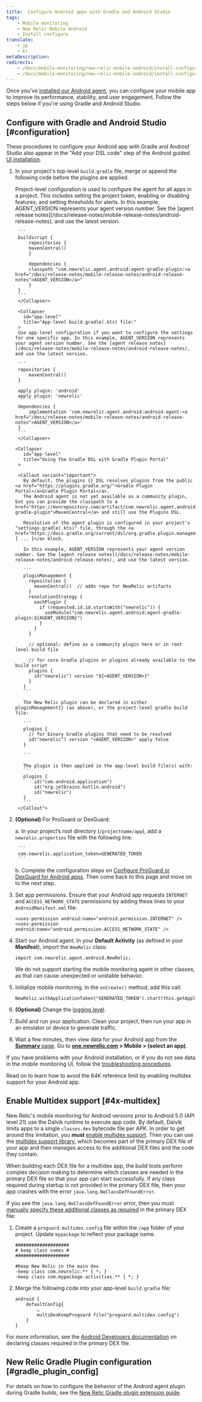 ```yaml
---
title:  Configure Android apps with Gradle and Android Studio
tags:
    - Mobile monitoring
    - New Relic Mobile Android
    - Install configure
translate:
    - jp
    - kr
metaDescription:
redirects:
    - /docs/mobile-monitoring/new-relic-mobile-android/install-configure/install-android-apps-gradle-android-studio/#4x-multidex
    - /docs/mobile-monitoring/new-relic-mobile-android/install-configure/install-android-apps-gradle-android-studio/#configuration
---
```


Once you've [installed our Android agent](/docs/mobile-monitoring/new-relic-mobile-android/get-started/introduction-new-relic-mobile-android/#installation), you can configure your mobile app to improve its performance, stability, and user engagement. Follow the steps below if you're using Gradle and Android Studio.

## Configure with Gradle and Android Studio [#configuration]

These procedures to configure your Android app with Gradle and Android Studio also appear in the "Add your DSL code" step of the Android guided [UI installation](https://onenr.io/02R5GVpaxQb).

1. In your project's top-level `build.gradle` file, merge or append the following code before the plugins are applied.

    <CollapserGroup>
        <Collapser
          id="project-level"
          title="Project-level build.gradle(.kts) file:"
        >
        Project-level configuration is used to configure the agent for all apps in a project. This includes setting the project token, enabling or disabling features, and setting thresholds for alerts. In this example, AGENT_VERSION represents your agent version number. See the [agent release notes](/docs/release-notes/mobile-release-notes/android-release-notes), and use the latest version.

        ```
        buildscript {
            repositories {
            mavenCentral()
            }

            dependencies {
            classpath "com.newrelic.agent.android:agent-gradle-plugin:<a href="/docs/release-notes/mobile-release-notes/android-release-notes">AGENT_VERSION</a>"
            }
        }
        ```
        </Collapser>

        <Collapser
          id="app-level"
          title="App-level build.gradle(.kts) file:"
        >
        Use app-level configuration if you want to configure the settings for one specific app. In this example, AGENT_VERSION represents your agent version number. See the [agent release notes](/docs/release-notes/mobile-release-notes/android-release-notes), and use the latest version.

        ```
        repositories {
            mavenCentral()
        }

        apply plugin: 'android'
        apply plugin: 'newrelic'

        dependencies {
            implementation 'com.newrelic.agent.android:android-agent:<a href="/docs/release-notes/mobile-release-notes/android-release-notes">AGENT_VERSION</a>'
        }
        ```
        </Collapser>

       <Collapser
          id="app-level"
          title="Using the Gradle DSL with Gradle Plugin Portal"
        >

        <Callout variant="important">
          By default, the plugins {} DSL resolves plugins from the public <a href="https://plugins.gradle.org/">Gradle Plugin Portal</a>Gradle Plugin Portal</a>.
          The Android agent is not yet available as a community plugin, but you can provide the classpath to a href="https://mvnrepository.com/artifact/com.newrelic.agent.android/agent-gradle-plugin">MavenCentral</a> and still use the Plugins DSL.

          Resolution of the agent plugin is configured in your project's "settings.gradle(.kts)" file, through the <a href="https://docs.gradle.org/current/dsl/org.gradle.plugin.management.PluginManagementSpec.html">pluginManagement { ... }</a> block.

          In this example, AGENT_VERSION represents your agent version number. See the [agent release notes](/docs/release-notes/mobile-release-notes/android-release-notes), and use the latest version.

          ```
          pluginManagement {
            repositories {
              mavenCentral()  // adds repo for NewRelic artifacts
            }
            resolutionStrategy {
              eachPlugin {
                if (requested.id.id.startsWith("newrelic")) {
                  useModule("com.newrelic.agent.android:agent-gradle-plugin:${AGENT_VERSION}")
                }
              }
            }

            // optional: define as a community plugin here or in root level build file

            // for core Gradle plugins or plugins already available to the build script
            plugins {
              id("newrelic") version "${<AGENT_VERSION>}"
            }
          }
          ```

          The New Relic plugin can be declared in either pluginManagement{} (as above), or the project-level gradle build file:

          ```
          plugins {
            // for binary Gradle plugins that need to be resolved
            id("newrelic") version "<AGENT_VERSION>" apply false
          }

          ```

          The plugin is then applied in the app-level build file(s) with:
          ```
          plugins {
              id("com.android.application")
              id("org.jetbrains.kotlin.android")
              id("newrelic")
          }
          ```
        </Callout">
      </Collapser>
    </CollapserGroup>


2. **(Optional)** For ProGuard or DexGuard:

    a. In your project’s root directory (`/projectname/app`), add a `newrelic.properties` file with the following line:

        ```
        com.newrelic.application_token=GENERATED_TOKEN
        ```
    b. Complete the configuration steps on [Configure ProGuard or DexGuard for Android apps](/docs/mobile-monitoring/new-relic-mobile-android/install-configure/configure-proguard-or-dexguard-android-apps). Then come back to this page and move on to the next step.


3. Set app permissions. Ensure that your Android app requests `INTERNET` and `ACCESS_NETWORK_STATE` permissions by adding these lines to your `AndroidManifest.xml` file:

    ```
    <uses-permission android:name="android.permission.INTERNET" />
    <uses-permission android:name="android.permission.ACCESS_NETWORK_STATE" />
    ```
4. Start our Android agent. In your **Default Activity** (as defined in your **Manifest**), import the `NewRelic` class:

    ```
    import com.newrelic.agent.android.NewRelic;
    ```

    <Callout variant="important">
        We do not support starting the mobile monitoring agent in other classes, as that can cause unexpected or unstable behavior.
    </Callout>
5. Initialize mobile monitoring. In the `onCreate()` method, add this call:

    ```
    NewRelic.withApplicationToken("GENERATED_TOKEN").start(this.getApplication());
    ```
6. **(Optional)** Change the [logging level](/docs/mobile-monitoring/new-relic-mobile-android/api-guides/android-agent-configuration-feature-flags#logging).
7. Build and run your application. Clean your project, then run your app in an emulator or device to generate traffic.
8. Wait a few minutes, then view data for your Android app from the [**Summary** page](/docs/mobile-monitoring/mobile-monitoring-ui/mobile-app-pages/mobile-apps-overview-page). Go to **[one.newrelic.com](https://one.newrelic.com/all-capabilities) > Mobile > (select an app)**.

If you have problems with your Android installation, or if you do not see data in the mobile monitoring UI, follow the [troubleshooting procedures](/docs/mobile-monitoring/new-relic-mobile-android/troubleshoot/no-data-appears-android).

<InstallFeedback />

Read on to learn how to avoid the 64K reference limit by enabling multidex support for your Android app.

## Enable Multidex support [#4x-multidex]

New Relic's mobile monitoring for Android versions prior to Android 5.0 (API level 21) use the Dalvik runtime to execute app code. By default, Dalvik limits apps to a single `classes.dex` bytecode file per APK. In order to get around this limitation, you **must** [enable multidex support](https://developer.android.com/studio/build/multidex.html). Then you can use the [multidex support library](https://developer.android.com/tools/support-library/features.html#multidex), which becomes part of the primary DEX file of your app and then manages access to the additional DEX files and the code they contain.

When building each DEX file for a multidex app, the build tools perform complex decision making to determine which classes are needed in the primary DEX file so that your app can start successfully. If any class required during startup is not provided in the primary DEX file, then your app crashes with the error `java.lang.NoClassDefFoundError`.

If you see the `java.lang.NoClassDefFoundError` error, then you must [manually specify these additional classes as required](https://developer.android.com/studio/build/multidex.html#keep) in the primary DEX file:

1. Create a `proguard.multidex.config` file within the `/app` folder of your project. Update `mypackage` to reflect your package name.

    ```
    ####################
    # keep class names #
    ####################

    #Keep New Relic in the main dex
    -keep class com.newrelic.** { *; }
    -keep class com.mypackage.activities.** { *; }
    ```
2. Merge the following code into your app-level `build.gradle` file:

    ```
    android {
        defaultConfig{
            …
            multiDexKeepProguard file("proguard.multidex.config")
        }
    }
    ```

For more information, see the [Android Developers documentation](https://developer.android.com/studio/build/multidex.html#keep) on declaring classes required in the primary DEX file.

## New Relic Gradle Plugin configuration [#gradle_plugin_config]

For details on how to configure the behavior of the Android agent plugin during Gradle builds, see the [New Relic Gradle plugin extension guide](/docs/mobile-monitoring/new-relic-mobile-android/install-configure/configure-new-relic-gradle-plugin).
